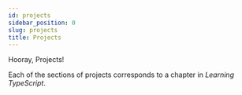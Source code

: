 ```yaml
---
id: projects
sidebar_position: 0
slug: projects
title: Projects
---
```


Hooray, Projects!

Each of the sections of projects corresponds to a chapter in <em>Learning TypeScript</em>.

